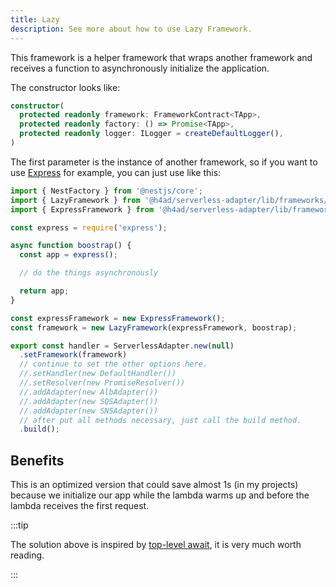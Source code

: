 ---
title: Lazy
description: See more about how to use Lazy Framework.
---

This framework is a helper framework that wraps another framework and receives a function to asynchronously initialize the application.

The constructor looks like:

```ts title="lazy.framework.ts"
constructor(
  protected readonly framework: FrameworkContract<TApp>,
  protected readonly factory: () => Promise<TApp>,
  protected readonly logger: ILogger = createDefaultLogger(),
)
```

The first parameter is the instance of another framework, so if you want to use [Express](./express) for example, you can just use like this:

```ts
import { NestFactory } from '@nestjs/core';
import { LazyFramework } from '@h4ad/serverless-adapter/lib/frameworks/lazy';
import { ExpressFramework } from '@h4ad/serverless-adapter/lib/frameworks/express';

const express = require('express');

async function boostrap() {
  const app = express();

  // do the things asynchronously

  return app;
}

const expressFramework = new ExpressFramework();
const framework = new LazyFramework(expressFramework, boostrap);

export const handler = ServerlessAdapter.new(null)
  .setFramework(framework)
  // continue to set the other options here.
  //.setHandler(new DefaultHandler())
  //.setResolver(new PromiseResolver())
  //.addAdapter(new AlbAdapter())
  //.addAdapter(new SQSAdapter())
  //.addAdapter(new SNSAdapter())
  // after put all methods necessary, just call the build method.
  .build();
```

## Benefits

This is an optimized version that could save almost 1s (in my projects) because we initialize our app while the lambda warms up and before the lambda receives the first request.

:::tip

The solution above is inspired by [top-level await](https://aws.amazon.com/pt/blogs/compute/using-node-js-es-modules-and-top-level-await-in-aws-lambda/), it is very much worth reading.

:::


